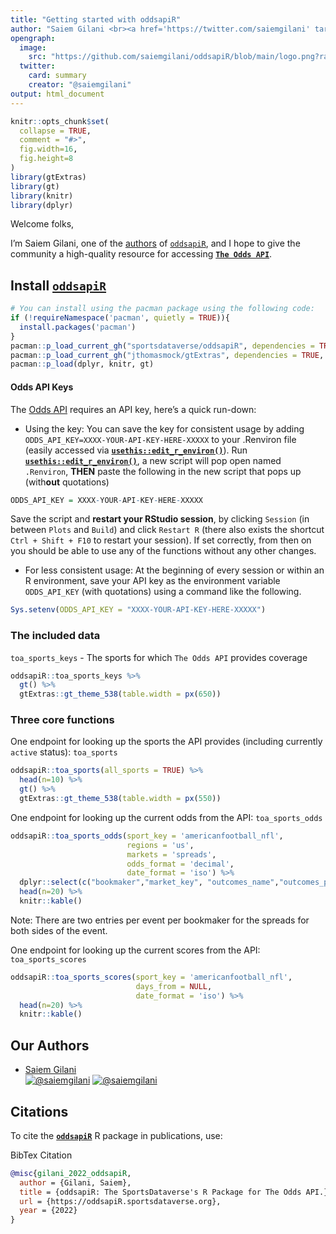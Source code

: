 ```yaml
---
title: "Getting started with oddsapiR"
author: "Saiem Gilani <br><a href='https://twitter.com/saiemgilani' target='blank'><img src='https://img.shields.io/twitter/follow/saiemgilani?color=blue&amp;label=%40saiemgilani&amp;logo=twitter&amp;style=for-the-badge' alt='@saiemgilani'/></a> <a href='https://github.com/saiemgilani' target='blank'><img src='https://img.shields.io/github/followers/saiemgilani?color=eee&amp;logo=Github&amp;style=for-the-badge' alt='@saiemgilani'/></a>"
opengraph:
  image: 
    src: "https://github.com/saiemgilani/oddsapiR/blob/main/logo.png?raw=true"
  twitter:
    card: summary
    creator: "@saiemgilani"
output: html_document
---
```


```r
knitr::opts_chunk$set(
  collapse = TRUE,
  comment = "#>",
  fig.width=16, 
  fig.height=8
)
library(gtExtras)
library(gt)
library(knitr)
library(dplyr)
```

Welcome folks,

I'm Saiem Gilani, one of the [authors](https://saiemgilani.github.io/oddsapiR/authors.html "Authors and contributors to oddsapiR") of [`oddsapiR`](https://saiemgilani.github.io/oddsapiR/), and I hope to give the community a high-quality resource for accessing [**`The Odds API`**](https://the-odds-api.com/).

## **Install** [**`oddsapiR`**](https://saiemgilani.github.io/oddsapiR/)
```r
# You can install using the pacman package using the following code:
if (!requireNamespace('pacman', quietly = TRUE)){
  install.packages('pacman')
}
pacman::p_load_current_gh("sportsdataverse/oddsapiR", dependencies = TRUE, update = TRUE)
pacman::p_load_current_gh("jthomasmock/gtExtras", dependencies = TRUE, update = TRUE)
pacman::p_load(dplyr, knitr, gt)
```


#### **Odds API Keys**

The [Odds API](https://the-odds-api.com) requires an API key, here's a quick run-down:

* Using the key: You can save the key for consistent usage by adding `ODDS_API_KEY=XXXX-YOUR-API-KEY-HERE-XXXXX` to your .Renviron file (easily accessed via [**`usethis::edit_r_environ()`**](https://usethis.r-lib.org/reference/edit.html)). Run [**`usethis::edit_r_environ()`**](https://usethis.r-lib.org/reference/edit.html), a new script will pop open named `.Renviron`, **THEN** paste the following in the new script that pops up (with**out** quotations)
```r
ODDS_API_KEY = XXXX-YOUR-API-KEY-HERE-XXXXX
```
Save the script and **restart your RStudio session**, by clicking `Session` (in between `Plots` and `Build`) and click `Restart R` (there also exists the shortcut `Ctrl + Shift + F10` to restart your session). If set correctly, from then on you should be able to use any of the functions without any other changes.

* For less consistent usage: At the beginning of every session or within an R environment, save your API key as the environment variable `ODDS_API_KEY` (with quotations) using a command like the following.

```r
Sys.setenv(ODDS_API_KEY = "XXXX-YOUR-API-KEY-HERE-XXXXX")
```



### **The included data**

```toa_sports_keys``` - The sports for which `The Odds API` provides coverage
```r
oddsapiR::toa_sports_keys %>%
  gt() %>% 
  gtExtras::gt_theme_538(table.width = px(650))

```

### **Three core functions**
One endpoint for looking up the sports the API provides (including currently `active` status): ```toa_sports```
```r

oddsapiR::toa_sports(all_sports = TRUE) %>%
  head(n=10) %>% 
  gt() %>% 
  gtExtras::gt_theme_538(table.width = px(550))

```

One endpoint for looking up the current odds from the API: ```toa_sports_odds```
```r
oddsapiR::toa_sports_odds(sport_key = 'americanfootball_nfl', 
                          regions = 'us', 
                          markets = 'spreads', 
                          odds_format = 'decimal',
                          date_format = 'iso') %>% 
  dplyr::select(c("bookmaker","market_key", "outcomes_name","outcomes_price","outcomes_point","home_team","away_team","commence_time")) %>% 
  head(n=20) %>% 
  knitr::kable()
```
Note: There are two entries per event per bookmaker for the spreads for both sides of the event.

One endpoint for looking up the current scores from the API: ```toa_sports_scores```
```r
oddsapiR::toa_sports_scores(sport_key = 'americanfootball_nfl', 
                            days_from = NULL,
                            date_format = 'iso') %>% 
  head(n=20) %>% 
  knitr::kable()

```



## **Our Authors**

-   [Saiem Gilani](https://twitter.com/saiemgilani)       
<a href="https://twitter.com/saiemgilani" target="blank"><img src="https://img.shields.io/twitter/follow/saiemgilani?color=blue&label=%40saiemgilani&logo=twitter&style=for-the-badge" alt="@saiemgilani" /></a>
<a href="https://github.com/saiemgilani" target="blank"><img src="https://img.shields.io/github/followers/saiemgilani?color=eee&logo=Github&style=for-the-badge" alt="@saiemgilani" /></a>


## **Citations**

To cite the [**`oddsapiR`**](https://oddsapiR.sportsdataverse.org) R package
in publications, use:

BibTex Citation

``` bibtex
@misc{gilani_2022_oddsapiR,
  author = {Gilani, Saiem},
  title = {oddsapiR: The SportsDataverse's R Package for The Odds API.},
  url = {https://oddsapiR.sportsdataverse.org},
  year = {2022}
}
```